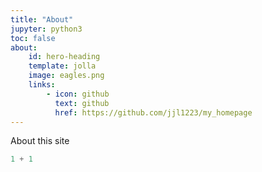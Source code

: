 ```yaml
---
title: "About"
jupyter: python3
toc: false
about: 
    id: hero-heading
    template: jolla
    image: eagles.png
    links:
        - icon: github
          text: github
          href: https://github.com/jjl1223/my_homepage
---
```


About this site

```python
1 + 1
```

